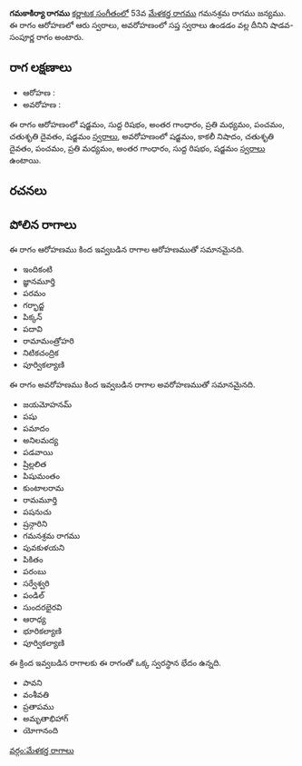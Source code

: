 {{Infobox ragam
	| name          	= గమకాకిర్యా
	| synonym	    	= 
	| mela          	= 
	| chakra        	= 
	| janaka        	= 
	| type          	= శాడవ-సంపూర్ణ
	| arohanam      	= {{svaraC|S|R1|G3|M2|P|D2|S'}} 
	| avarohanam    	= {{svaraC|S'|N3|D2|P|M2|G3|R1|S}}
	| jeeva         	=
	| chhaya        	=
	| nyasa         	=
	| vishesha      	= 
	| equivalent  		= 
}}
{{కర్ణాటక సంగీత రాగాలు}}
'''గమకాకిర్యా రాగము''' [[కర్ణాటక సంగీతం]]లో 53వ [[మేళకర్త రాగము]] గమనశ్రమ రాగము జన్యము.  ఈ రాగం ఆరోహణలో ఆరు స్వరాలు, అవరోహణంలో సప్త స్వరాలు ఉండడం వల్ల దీనిని షాడవ-సంపూర్ణ రాగం అంటారు.


==రాగ లక్షణాలు==


* ఆరోహణ : {{svaraC|S|R1|G3|M2|P|D2|S'}} 
* అవరోహణ : {{svaraC|S'|N3|D2|P|M2|G3|R1|S}}

ఈ రాగం ఆరోహణంలో షడ్జమం, సుద్ద రిషభం, అంతర గాంధారం, ప్రతి మధ్యమం, పంచమం, చతుశృతి దైవతం, షడ్జమం [[స్వరాలు]], అవరోహణంలో షడ్జమం, కాకలీ నిషాదం, చతుశృతి దైవతం, పంచమం, ప్రతి మధ్యమం, అంతర గాంధారం, సుద్ద రిషభం, షడ్జమం [[స్వరాలు]] ఉంటాయి.

==రచనలు==



==పోలిన రాగాలు==
ఈ రాగం ఆరోహణము కింద ఇవ్వబడిన రాగాల ఆరోహణముతో సమానమైనది.
* ఇందికంటి
* జ్ఞానమూర్తి
* పరమం
* గర్భాద్జ
* పిక్కన్
* పదావి
* రామామంత్రోహరి
* నిటికచంద్రిక
* పూర్వికల్యాణి

ఈ రాగం అవరోహణము కింద ఇవ్వబడిన రాగాల అవరోహణముతో సమానమైనది.
* జయమోహనమ్
* పషు
* పమాదం
* అనిలమద్య
* పడవాయి
* ష్రిల్లలిత
* పిషుమంతం
* కుంటాలరామ
* రామమూర్తి
* పషనుచు
* ష్రన్గారిని
* గమనశ్రమ రాగము
* పువకుళయని
* పికితం
* పరంబు
* సర్వేశ్వరి
* పండిల్
* సుందరభైరవి
* ఆరాధ్య
* భూరికల్యాణి
* పూర్వికల్యాణి

ఈ క్రింద ఇవ్వబడిన రాగాలకు ఈ రాగంతో ఒక్క స్వరస్థాన భేదం ఉన్నది.
* పావని
* వంశీవతి
* ప్రతాపము
* అమృతాభిహాగ్
* యోగానంది



[[వర్గం:మేళకర్త రాగాలు]]